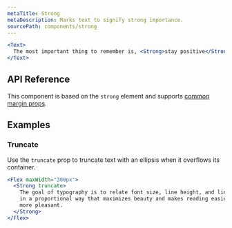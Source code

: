 ```yaml
---
metaTitle: Strong
metaDescription: Marks text to signify strong importance.
sourcePath: components/strong
---
```


```jsx live=true
<Text>
  The most important thing to remember is, <Strong>stay positive</Strong>.
</Text>
```

## API Reference

This component is based on the `strong` element and supports [common margin props](/themes/docs/overview/layout#margin-props).

<ThemesPropsTable defs="strongPropDefs" />

## Examples

### Truncate

Use the `truncate` prop to truncate text with an ellipsis when it overflows its container.

```jsx live=true line=2
<Flex maxWidth="300px">
  <Strong truncate>
    The goal of typography is to relate font size, line height, and line width
    in a proportional way that maximizes beauty and makes reading easier and
    more pleasant.
  </Strong>
</Flex>
```
